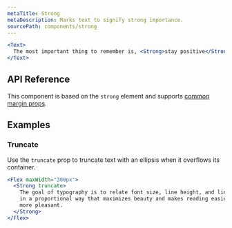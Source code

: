 ```yaml
---
metaTitle: Strong
metaDescription: Marks text to signify strong importance.
sourcePath: components/strong
---
```


```jsx live=true
<Text>
  The most important thing to remember is, <Strong>stay positive</Strong>.
</Text>
```

## API Reference

This component is based on the `strong` element and supports [common margin props](/themes/docs/overview/layout#margin-props).

<ThemesPropsTable defs="strongPropDefs" />

## Examples

### Truncate

Use the `truncate` prop to truncate text with an ellipsis when it overflows its container.

```jsx live=true line=2
<Flex maxWidth="300px">
  <Strong truncate>
    The goal of typography is to relate font size, line height, and line width
    in a proportional way that maximizes beauty and makes reading easier and
    more pleasant.
  </Strong>
</Flex>
```
